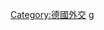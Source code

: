 {{Commonscat|Bilateral relations of Germany}}

[[Category:德國外交|Category:德國外交]]
[[Category:各国双边关系|g]]